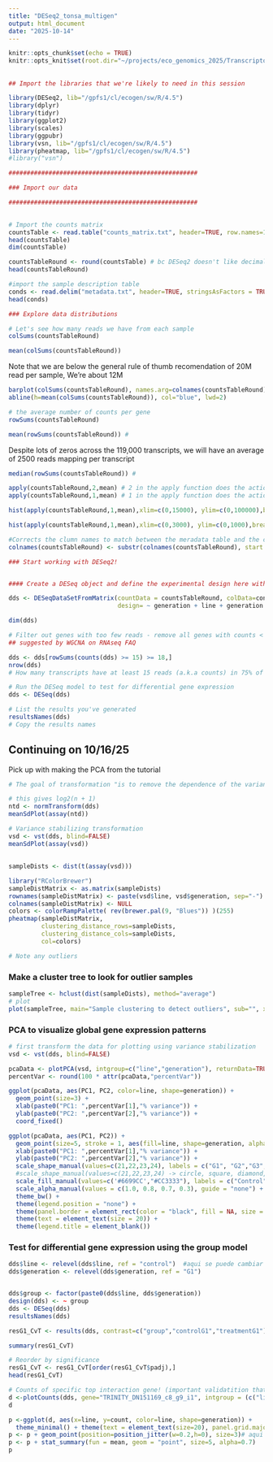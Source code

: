 ```yaml
---
title: "DESeq2_tonsa_multigen"
output: html_document
date: "2025-10-14"
---
```


```r
knitr::opts_chunk$set(echo = TRUE)
knitr::opts_knit$set(root.dir="~/projects/eco_genomics_2025/Transcriptomics/mydata")

```

## 

```r
## Import the libraries that we're likely to need in this session

library(DESeq2, lib="/gpfs1/cl/ecogen/sw/R/4.5")
library(dplyr)
library(tidyr)
library(ggplot2)
library(scales)
library(ggpubr)
library(vsn, lib="/gpfs1/cl/ecogen/sw/R/4.5")  
library(pheatmap, lib="/gpfs1/cl/ecogen/sw/R/4.5")
#library("vsn")
```

```r
####################################################

### Import our data

####################################################

 
# Import the counts matrix
countsTable <- read.table("counts_matrix.txt", header=TRUE, row.names=1)
head(countsTable)
dim(countsTable)
```

```r
countsTableRound <- round(countsTable) # bc DESeq2 doesn't like decimals (and Salmon outputs data with decimals)
head(countsTableRound)
```

```r
#import the sample description table
conds <- read.delim("metadata.txt", header=TRUE, stringsAsFactors = TRUE, row.names=1)
head(conds)
```

```r

### Explore data distributions

# Let's see how many reads we have from each sample
colSums(countsTableRound)
```

```r
mean(colSums(countsTableRound))
```

Note that we are below the general rule of thumb recomendation of 20M read per sample, We're about 12M

```r

barplot(colSums(countsTableRound), names.arg=colnames(countsTableRound),cex.names=0.5, las=3,ylim=c(0,21000000)) #change dims
abline(h=mean(colSums(countsTableRound)), col="blue", lwd=2)
```

```r
# the average number of counts per gene
rowSums(countsTableRound)
```

```r
mean(rowSums(countsTableRound)) # 
```

Despite lots of zeros across the 119,000 transcripts, we will have an average of 2500 reads mapping per transcript

```r
median(rowSums(countsTableRound)) #
```

```r
apply(countsTableRound,2,mean) # 2 in the apply function does the action across columns
apply(countsTableRound,1,mean) # 1 in the apply function does the action across rows
```

```r
hist(apply(countsTableRound,1,mean),xlim=c(0,15000), ylim=c(0,100000),breaks=10000)
```

```r
hist(apply(countsTableRound,1,mean),xlim=c(0,3000), ylim=c(0,1000),breaks=10000)
```



```r

#Corrects the clumn names to match between the meradata table and the counts matrix
colnames(countsTableRound) <- substr(colnames(countsTableRound), start = 1, stop = 4)

### Start working with DESeq2!


#### Create a DESeq object and define the experimental design here with the tilda

dds <- DESeqDataSetFromMatrix(countData = countsTableRound, colData=conds, 
                              design= ~ generation + line + generation:line)

dim(dds)

# Filter out genes with too few reads - remove all genes with counts < 15 in more than 75% of 24 samples, so 18)
## suggested by WGCNA on RNAseq FAQ

dds <- dds[rowSums(counts(dds) >= 15) >= 18,]
nrow(dds) 
# How many transcripts have at least 15 reads (a.k.a counts) in 75% of the samples

# Run the DESeq model to test for differential gene expression
dds <- DESeq(dds)

# List the results you've generated
resultsNames(dds)
# Copy the results names 

```

## Continuing on 10/16/25

Pick up with making the PCA from the tutorial

```r
# The goal of transformation "is to remove the dependence of the variance on the mean, particularly the high variance of the logarithm of count data when the mean is low."

# this gives log2(n + 1)
ntd <- normTransform(dds)
meanSdPlot(assay(ntd))

# Variance stabilizing transformation
vsd <- vst(dds, blind=FALSE)
meanSdPlot(assay(vsd))

```

## 

```r
sampleDists <- dist(t(assay(vsd)))

library("RColorBrewer")
sampleDistMatrix <- as.matrix(sampleDists)
rownames(sampleDistMatrix) <- paste(vsd$line, vsd$generation, sep="-")
colnames(sampleDistMatrix) <- NULL
colors <- colorRampPalette( rev(brewer.pal(9, "Blues")) )(255)
pheatmap(sampleDistMatrix,
         clustering_distance_rows=sampleDists,
         clustering_distance_cols=sampleDists,
         col=colors)

# Note any outliers

```

### Make a cluster tree to look for outlier samples

```r

sampleTree <- hclust(dist(sampleDists), method="average")
# plot
plot(sampleTree, main="Sample clustering to detect outliers", sub="", xlab="",cex.lab=1.5, cex.axis=1.5, cex.main=2)

```

### PCA to visualize global gene expression patterns

```r

# first transform the data for plotting using variance stabilization
vsd <- vst(dds, blind=FALSE)

pcaData <- plotPCA(vsd, intgroup=c("line","generation"), returnData=TRUE)
percentVar <- round(100 * attr(pcaData,"percentVar"))

ggplot(pcaData, aes(PC1, PC2, color=line, shape=generation)) +
  geom_point(size=3) +
  xlab(paste0("PC1: ",percentVar[1],"% variance")) +
  ylab(paste0("PC2: ",percentVar[2],"% variance")) + 
  coord_fixed()

```

```r

ggplot(pcaData, aes(PC1, PC2)) +
  geom_point(size=5, stroke = 1, aes(fill=line, shape=generation, alpha = generation)) +
  xlab(paste0("PC1: ",percentVar[1],"% variance")) +
  ylab(paste0("PC2: ",percentVar[2],"% variance")) +
  scale_shape_manual(values=c(21,22,23,24), labels = c("G1", "G2","G3", "G4"))+
  #scale_shape_manual(values=c(21,22,23,24) -> circle, square, diamond, triangle
  scale_fill_manual(values=c('#6699CC',"#CC3333"), labels = c("Control", "Treatment"))+
  scale_alpha_manual(values = c(1.0, 0.8, 0.7, 0.3), guide = "none") +
  theme_bw() +
  theme(legend.position = "none") +
  theme(panel.border = element_rect(color = "black", fill = NA, size = 3))+
  theme(text = element_text(size = 20)) +
  theme(legend.title = element_blank())

```

### Test for differential gene expression using the group model

```r

dds$line <- relevel(dds$line, ref = "control")  #aqui se puede cambiar a treatment
dds$generation <- relevel(dds$generation, ref = "G1")


dds$group <- factor(paste0(dds$line, dds$generation))
design(dds) <- ~ group
dds <- DESeq(dds)
resultsNames(dds)
```


```r

resG1_CvT <- results(dds, contrast=c("group","controlG1","treatmentG1"), alpha = 0.05) # de la misma manera aqui en los parentesis se pueden cambiar el control o treatment

summary(resG1_CvT)

```



```r
# Reorder by significance
resG1_CvT <- resG1_CvT[order(resG1_CvT$padj),]
head(resG1_CvT)

```



```r
# Counts of specific top interaction gene! (important validatition that the normalization, model is working)
d <-plotCounts(dds, gene="TRINITY_DN151169_c8_g9_i1", intgroup = (c("line","generation")), returnData=TRUE)
d

p <-ggplot(d, aes(x=line, y=count, color=line, shape=generation)) + 
  theme_minimal() + theme(text = element_text(size=20), panel.grid.major=element_line(colour="grey"))
p <- p + geom_point(position=position_jitter(w=0.2,h=0), size=3)# aqui se agrega la linea  scale fill manual (con lo colores)
p <- p + stat_summary(fun = mean, geom = "point", size=5, alpha=0.7) 
p

```












